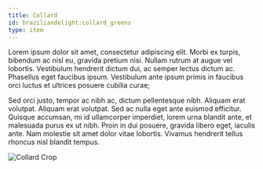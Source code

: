 ```yaml
---
title: Collard
id: braziliandelight:collard_greens
type: item
---
```


Lorem ipsum dolor sit amet, consectetur adipiscing elit. Morbi ex turpis, bibendum ac nisl eu, gravida pretium nisi.
Nullam rutrum at augue vel lobortis. Vestibulum hendrerit dictum dui, ac semper lectus dictum ac. Phasellus eget
faucibus ipsum. Vestibulum ante ipsum primis in faucibus orci luctus et ultrices posuere cubilia curae;

Sed orci justo, tempor ac nibh ac, dictum pellentesque nibh. Aliquam erat volutpat. Aliquam erat volutpat.
Sed ac nulla eget ante euismod efficitur. Quisque accumsan, mi id ullamcorper imperdiet, lorem urna blandit ante, et
malesuada purus ex ut nibh. Proin in dui posuere, gravida libero eget, iaculis ante. Nam molestie sit amet dolor
vitae lobortis. Vivamus hendrerit tellus rhoncus nisl blandit tempus.

<img src="https://file.notion.so/f/f/7a132b8b-fabb-462d-b4d9-5d4f8b95d059/d6aa855e-eeb3-470e-ad95-a8b94fb27bed/collard_crop.png?table=block&id=3e14ed51-e3fb-4d5e-9d22-a8124323e3b9&spaceId=7a132b8b-fabb-462d-b4d9-5d4f8b95d059&expirationTimestamp=1740096000000&signature=aL4AwJ9Vm9zdyfXObEMuzr5doCJEF_HlXeJy8m1X9eM&downloadName=collard_crop.png"
alt="Collard Crop"/>